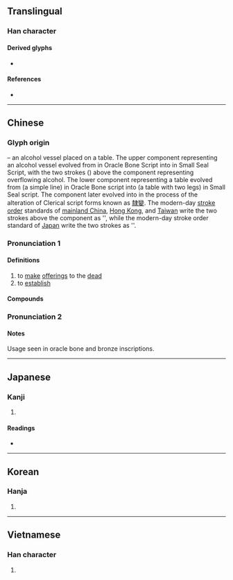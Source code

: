 {{character info/new}}
==Translingual==

===Han character===
{{Han char|rn=37|rad=大|as=09|sn=12|four=80430|canj=TWK|ids=⿱酋大}}

====Derived glyphs====
* {{l|mul|鄭}}

====References====
* {{Han ref|kx=0253.050|dkj=05960|dj=0514.300|hdz=10546.060|uh=5960|ud=22880|bh=B3FE|bd=46078}}

----

==Chinese==
{{zh-forms}}

===Glyph origin===
{{Han etym}}

{{liushu|p}} – an alcohol vessel placed on a table. The upper component representing an alcohol vessel evolved from {{zh-m|*酉}} in Oracle Bone Script into {{zh-m|*酋}} in Small Seal Script, with the two strokes ({{zh-m|*八}}) above the {{zh-m|*酉}} component representing overflowing alcohol. The lower component representing a table evolved from {{zh-m|*一}} (a simple line) in Oracle Bone script into {{zh-m|*丌}} (a table with two legs) in Small Seal script. The {{zh-m|*丌}} component later evolved into {{zh-m|*大}} in the process of the alteration of Clerical script forms known as [[隸變]]. The modern-day [[stroke order]] standards of [[mainland China]], [[Hong Kong]], and [[Taiwan]] write the two strokes above the {{zh-m|*酉}} component as '{{zh-m|*丷}}', while the modern-day stroke order standard of [[Japan]] write the two strokes as '{{zh-m|*八}}'.

===Pronunciation 1===
{{zh-pron
|m=diàn
|c=din6
|mn=tiān
|mc=y
|oc=y
|cat=v
}}

====Definitions====
{{zh-hanzi}}

# to [[make]] [[offering]]s to the [[dead]]
# to [[establish]]

====Compounds====
{{zh-der|奠定|弔奠|供奠|奠安|奠雁|奠都|奠立|奠地|家奠|奠酹|奠酒|奠敬|奠基|奠儀|祭奠|澆奠|祖奠|拜奠|設奠|遣奠|饋奠|路奠}}

===Pronunciation 2===
{{zh-see|鄭|a|proper noun sense}}

====Notes====
Usage seen in oracle bone and bronze inscriptions.

----

==Japanese==

===Kanji===
{{ja-kanji|grade=|rs=大09}}

# {{defn|lang=ja|sort=大09}}

====Readings====
* {{ja-readings|on=[[てん]] (ten), [[でん]] (den), [[てい]] (tei)|kun=[[まつる]] (matsuru), [[さだめる]] (sadameru)}}

----

==Korean==

===Hanja===
{{ko-hanja|hangeul=전|rv=jeon|mr=chŏn}}

# {{defn|lang=ko|sort=大09}}

----

==Vietnamese==

===Han character===
{{vi-hantu|[[điện]]|rs=大09}}

# {{defn|lang=vi|sort=大09}}